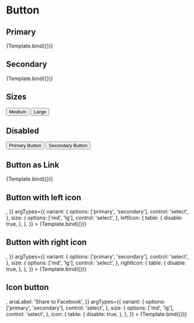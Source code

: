 


<Meta title="Components/Button" component={Button} />


# Button

## Primary

<Canvas>
  <Story
    name="Primary"
    args={{
      isDisabled: false,
      label: 'Primary Button',
      variant: 'primary',
      size: 'lg',
    }}
    argTypes={{
      variant: {
        options: ['primary', 'secondary'],
        control: 'select',
      },
      size: {
        options: ['md', 'lg'],
        control: 'select',
      },
    }}
  >
    {Template.bind({})}
  </Story>
</Canvas>

<ArgsTable story="Primary" />

## Secondary

<Canvas>
  <Story
    name="Secondary"
    args={{
      isDisabled: false,
      label: 'Secondary Button',
      variant: 'secondary',
      size: 'lg',
    }}
    argTypes={{
      variant: {
        options: ['primary', 'secondary'],
        control: 'select',
      },
      size: {
        options: ['md', 'lg'],
        control: 'select',
      },
    }}
  >
    {Template.bind({})}
  </Story>
</Canvas>

<ArgsTable story="Secondary" />

## Sizes

<Canvas>
  <Story name="Sizes">
    <Stack spacing="lg" direction="row">
      <Button size="md">Medium</Button>
      <Button size="lg">Large</Button>
    </Stack>
  </Story>
</Canvas>

## Disabled

<Canvas>
  <Story name="Disabled">
    <Stack spacing="lg" direction="row">
      <Button isDisabled={true}>Primary Button</Button>
      <Button variant="secondary" isDisabled={true}>
        Secondary Button
      </Button>
    </Stack>
  </Story>
</Canvas>

## Button as Link

<Canvas>
  <Story
    name="Button as Link"
    args={{
      label: 'Primary Button',
      variant: 'primary',
      size: 'lg',
      as: 'a',
      href: '"https://google.com"',
      isExternal: true,
    }}
    argTypes={{
      variant: {
        options: ['primary', 'secondary'],
        control: 'select',
      },
      size: {
        options: ['md', 'lg'],
        control: 'select',
      },
    }}
  >
    {Template.bind({})}
  </Story>
</Canvas>

<ArgsTable story="Button as Link" />

## Button with left icon

<Canvas>
  <Story
    name="Button with left icon"
    args={{
      label: 'Button with left icon',
      variant: 'primary',
      size: 'lg',
      leftIcon: <VideoIcon />,
    }}
    argTypes={{
      variant: {
        options: ['primary', 'secondary'],
        control: 'select',
      },
      size: {
        options: ['md', 'lg'],
        control: 'select',
      },
      leftIcon: {
        table: {
          disable: true,
        },
      },
    }}
  >
    {Template.bind({})}
  </Story>
</Canvas>

<ArgsTable story="Button with left icon" />

## Button with right icon

<Canvas>
  <Story
    name="Button with right icon"
    args={{
      label: 'Button with right icon',
      variant: 'primary',
      size: 'lg',
      rightIcon: <VideoIcon />,
    }}
    argTypes={{
      variant: {
        options: ['primary', 'secondary'],
        control: 'select',
      },
      size: {
        options: ['md', 'lg'],
        control: 'select',
      },
      rightIcon: {
        table: {
          disable: true,
        },
      },
    }}
  >
    {Template.bind({})}
  </Story>
</Canvas>

<ArgsTable story="Button with right icon" />

## Icon button

<Canvas>
  <Story
    name="Icon button"
    args={{
      variant: 'primary',
      size: 'lg',
      icon: <ShareIcon />,
      ariaLabel: 'Share to Facebook',
    }}
    argTypes={{
      variant: {
        options: ['primary', 'secondary'],
        control: 'select',
      },
      size: {
        options: ['md', 'lg'],
        control: 'select',
      },
      icon: {
        table: {
          disable: true,
        },
      },
    }}
  >
    {Template.bind({})}
  </Story>
</Canvas>

<ArgsTable story="Icon button" />
